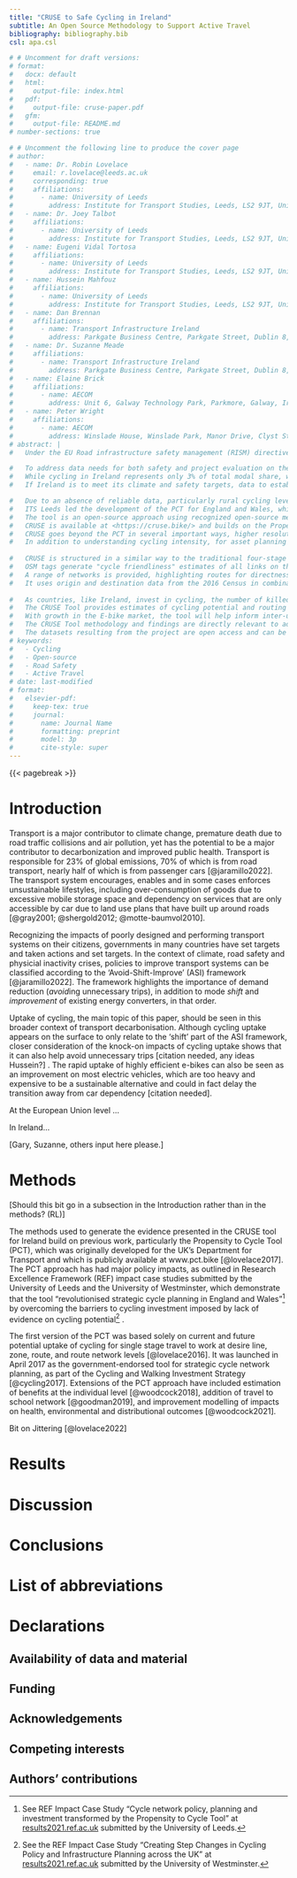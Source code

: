 ```yaml
---
title: "CRUSE to Safe Cycling in Ireland"
subtitle: An Open Source Methodology to Support Active Travel
bibliography: bibliography.bib
csl: apa.csl

# # Uncomment for draft versions:
# format: 
#   docx: default
#   html:
#     output-file: index.html
#   pdf:
#     output-file: cruse-paper.pdf 
#   gfm:
#     output-file: README.md
# number-sections: true

# # Uncomment the following line to produce the cover page
# author:
#   - name: Dr. Robin Lovelace
#     email: r.lovelace@leeds.ac.uk
#     corresponding: true
#     affiliations:
#       - name: University of Leeds
#         address: Institute for Transport Studies, Leeds, LS2 9JT, United Kingdom
#   - name: Dr. Joey Talbot
#     affiliations:
#       - name: University of Leeds
#         address: Institute for Transport Studies, Leeds, LS2 9JT, United Kingdom
#   - name: Eugeni Vidal Tortosa
#     affiliations:
#       - name: University of Leeds
#         address: Institute for Transport Studies, Leeds, LS2 9JT, United Kingdom
#   - name: Hussein Mahfouz
#     affiliations:
#       - name: University of Leeds
#         address: Institute for Transport Studies, Leeds, LS2 9JT, United Kingdom
#   - name: Dan Brennan
#     affiliations:
#       - name: Transport Infrastructure Ireland
#         address: Parkgate Business Centre, Parkgate Street, Dublin 8, D08 DK10, Ireland
#   - name: Dr. Suzanne Meade
#     affiliations:
#       - name: Transport Infrastructure Ireland
#         address: Parkgate Business Centre, Parkgate Street, Dublin 8, D08 DK10, Ireland
#   - name: Elaine Brick
#     affiliations:
#       - name: AECOM
#         address: Unit 6, Galway Technology Park, Parkmore, Galway, Ireland
#   - name: Peter Wright
#     affiliations:
#       - name: AECOM
#         address: Winslade House, Winslade Park, Manor Drive, Clyst St Mary, EXETER, EX5 1FY, UK
# abstract: |
#   Under the EU Road infrastructure safety management (RISM) directive, the National Road Safety Strategy (RSS), and the Climate Action Plan Transport Infrastructure Ireland (TII) has a remit for road safety and decarbonizing a predominantly road-based network in Ireland.

#   To address data needs for both safety and project evaluation on the National Road Network (NRN), the Cycle Route Uptake and Scenario Estimation (CRUSE) Tool was developed.
#   While cycling in Ireland represents only 3% of total modal share, with higher intensities in urban areas, the levels of cycling collisions are disproportionately high at 20% of all serious injuries and 7% of all fatalities.
#   If Ireland is to meet its climate and safety targets, data to establish baseline cycling levels and future cycling levels is needed.

#   Due to an absence of reliable data, particularly rural cycling levels, TII commissioned the Institute for Transport Studies (ITS) at the University of Leeds and AECOM to develop a new tool for this purpose.
#   ITS Leeds led the development of the PCT for England and Wales, which has "revolutionized the practice of strategic cycle planning nationally".
#   The tool is an open-source approach using recognized open-source methodology to enable planners, engineers, and other stakeholders to make evidence-based decisions for the NRN.
#   CRUSE is available at <https://cruse.bike/> and builds on the Propensity to Cycle Tool (PCT) for England and Wales.
#   CRUSE goes beyond the PCT in several important ways, higher resolution data, more trip types, including estimates for education, inter-urban, and recreational trips.
#   In addition to understanding cycling intensity, for asset planning and management purposes, the tool provides essential road safety information to enable reporting of disaggregate collision rates.
  
#   CRUSE is structured in a similar way to the traditional four-stage transport model, but its use of Open Street Map (OSM) data, used by [Cyclestreets.net](https://www.cyclestreets.net/) for routing, enables network quality to be assessed without costly surveys to record new infrastructure.
#   OSM tags generate "cycle friendliness" estimates of all links on the network, based on existing recorded infrastructure.
#   A range of networks is provided, highlighting routes for directness (Fastest) and "cycle friendliness" (Quietest).
#   It uses origin and destination data from the 2016 Census in combination with modeled demand data to estimate cycling levels and potential at the area, route, and network levels for each county in Ireland and offers estimates of the baseline level of cycling and several future scenario-based levels of cycling.
  
#   As countries, like Ireland, invest in cycling, the number of killed and seriously injured cyclists must reduce too.
#   The CRUSE Tool provides estimates of cycling potential and routing for each county in Ireland, and works in both urban and rural settings, to enable monitoring of cycling safety.
#   With growth in the E-bike market, the tool will help inform inter-urban and rural networks to support the transfer of trips to sustainable modes for longer journeys.
#   The CRUSE Tool methodology and findings are directly relevant to addressing the challenges and opportunities faced by other NRAs.
#   The datasets resulting from the project are open access and can be used by both non-experts and professionals.
# keywords: 
#   - Cycling
#   - Open-source
#   - Road Safety
#   - Active Travel
# date: last-modified
# format:
#   elsevier-pdf:
#     keep-tex: true
#     journal:
#       name: Journal Name
#       formatting: preprint
#       model: 3p
#       cite-style: super
---
```


{{< pagebreak >}}

# Introduction

Transport is a major contributor to climate change, premature death due to road traffic collisions and air pollution, yet has the potential to be a major contributor to decarbonization and improved public health.
Transport is responsible for 23% of global emissions, 70% of which is from road transport, nearly half of which is from passenger cars [@jaramillo2022].
The transport system encourages, enables and in some cases enforces unsustainable lifestyles, including over-consumption of goods due to excessive mobile storage space and dependency on services that are only accessible by car due to land use plans that have built up around roads [@gray2001; @shergold2012; @motte-baumvol2010].

Recognizing the impacts of poorly designed and performing transport systems on their citizens, governments in many countries have set targets and taken actions and set targets.
In the context of climate, road safety and physicial inactivity crises, policies to improve transport systems can be classified according to the 'Avoid-Shift-Improve' (ASI) framework [@jaramillo2022].
The framework highlights the importance of demand reduction (*avoid*ing unnecessary trips), in addition to mode *shift* and *improvement* of existing energy converters, in that order.

Uptake of cycling, the main topic of this paper, should be seen in this broader context of transport decarbonisation.
Although cycling uptake appears on the surface to only relate to the 'shift' part of the ASI framework, closer consideration of the knock-on impacts of cycling uptake shows that it can also help avoid unnecessary trips \[citation needed, any ideas Hussein?\]
.
The rapid uptake of highly efficient e-bikes can also be seen as an improvement on most electric vehicles, which are too heavy and expensive to be a sustainable alternative and could in fact delay the transition away from car dependency \[citation needed\].

At the European Union level ...

In Ireland...

\[Gary, Suzanne, others input here please.\]

# Methods

\[Should this bit go in a subsection in the Introduction rather than in the methods?
(RL)\]

The methods used to generate the evidence presented in the CRUSE tool for Ireland build on previous work, particularly the Propensity to Cycle Tool (PCT), which was originally developed for the UK's Department for Transport and which is publicly available at www.pct.bike [@lovelace2017].
The PCT approach has had major policy impacts, as outlined in Research Excellence Framework (REF) impact case studies submitted by the University of Leeds and the University of Westminster, which demonstrate that the tool "revolutionised strategic cycle planning in England and Wales"[^1] by overcoming the barriers to cycling investment imposed by lack of evidence on cycling potential[^2]
.

[^1]:  See REF Impact Case Study "Cycle network policy, planning and investment transformed by the Propensity to Cycle Tool" at [results2021.ref.ac.uk](https://results2021.ref.ac.uk/impact/847d1191-7f25-46ba-a399-b481125edc8f) submitted by the University of Leeds.

[^2]:  See the REF Impact Case Study "Creating Step Changes in Cycling Policy and Infrastructure Planning across the UK" at [results2021.ref.ac.uk](https://results2021.ref.ac.uk/impact/4BBF3436-FD10-4C75-9791-F5E98AB4411B) submitted by the University of Westminster.

The first version of the PCT was based solely on current and future potential uptake of cycling for single stage travel to work at desire line, zone, route, and route network levels [@lovelace2016].
It was launched in April 2017 as the government-endorsed tool for strategic cycle network planning, as part of the Cycling and Walking Investment Strategy [@cycling2017].
Extensions of the PCT approach have included estimation of benefits at the individual level [@woodcock2018], addition of travel to school network [@goodman2019], and improvement modelling of impacts on health, environmental and distributional outcomes [@woodcock2021].

Bit on Jittering [@lovelace2022]

# Results

# Discussion

# Conclusions

# List of abbreviations

# Declarations

## Availability of data and material {.unnumbered}

## Funding {.unnumbered}

## Acknowledgements {.unnumbered}

## Competing interests {.unnumbered}

## Authors' contributions {.unnumbered}
